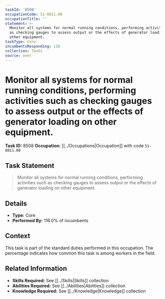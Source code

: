 ```yaml
---
taskId: '8508'
occupationCode: 51-8011.00
occupationTitle: ''
statement: >-
  Monitor all systems for normal running conditions, performing activities such
  as checking gauges to assess output or the effects of generator loading on
  other equipment.
taskType: Core
incumbentsResponding: 116
collection: Tasks
source: onet
---
```

# Monitor all systems for normal running conditions, performing activities such as checking gauges to assess output or the effects of generator loading on other equipment.

**Task ID:** 8508
**Occupation:** [[../Occupations|Occupation]] with code `51-8011.00`

## Task Statement

> Monitor all systems for normal running conditions, performing activities such as checking gauges to assess output or the effects of generator loading on other equipment.

## Details

- **Type:** Core
- **Performed By:** 116.0% of incumbents

## Context

This task is part of the standard duties performed in this occupation. The percentage indicates how common this task is among workers in the field.

## Related Information

- **Skills Required:** See [[../Skills|Skills]] collection
- **Abilities Required:** See [[../Abilities|Abilities]] collection
- **Knowledge Required:** See [[../Knowledge|Knowledge]] collection
